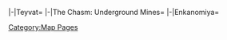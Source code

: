 {{CustomTabs
|tab1=Overview
|tab2=Map
}}
<tabber>
|-|Teyvat={{Map:Teyvat Bosses}}
|-|The Chasm: Underground Mines={{Map:The Chasm: Underground Mines Bosses}}
|-|Enkanomiya={{Map:Enkanomiya Bosses}}
</tabber>
[[Category:Map Pages]]